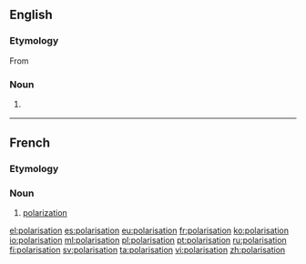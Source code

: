 ==English==

===Etymology===
From {{etyl|fr|en}} {{term|polarisation|lang=fr}}

===Noun===
{{en-noun}}

# {{label|en|British spelling}} {{alternative spelling of|polarization|lang=en}}

----

==French==

===Etymology===
{{suffix|polariser|ation|lang=fr}}

===Noun===
{{fr-noun|f}}

# [[polarization]]

[[el:polarisation]]
[[es:polarisation]]
[[eu:polarisation]]
[[fr:polarisation]]
[[ko:polarisation]]
[[io:polarisation]]
[[ml:polarisation]]
[[pl:polarisation]]
[[pt:polarisation]]
[[ru:polarisation]]
[[fi:polarisation]]
[[sv:polarisation]]
[[ta:polarisation]]
[[vi:polarisation]]
[[zh:polarisation]]